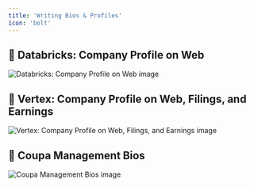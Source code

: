 ```yaml
---
title: 'Writing Bios & Profiles'
icon: 'bolt'
---
```


## 🪪 Databricks: Company Profile on Web
<img
	className="block dark:hidden"
	src="/images/useCases/writing-bios-and-profiles-image1.png"
	alt="Databricks: Company Profile on Web image"
/>

## 🪪 Vertex: Company Profile on Web, Filings, and Earnings
<img
	className="block dark:hidden"
	src="/images/useCases/writing-bios-and-profiles-image2.png"
	alt="Vertex: Company Profile on Web, Filings, and Earnings image"
/>

## 🪪 Coupa Management Bios
<img
	className="block dark:hidden"
	src="/images/useCases/writing-bios-and-profiles-image3.png"
	alt="Coupa Management Bios image"
/>